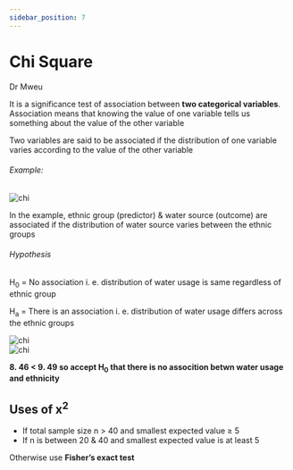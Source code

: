 ```yaml
---
sidebar_position: 7
---
```


# Chi Square

Dr Mweu

It is a significance test of association between **two categorical variables**. Association means that knowing the value of one variable tells us something about the value of the other variable

Two variables are said to be associated if the distribution of one variable varies according to the value of the other variable

###### Example:

<div style={{ display: 'flex', justifyContent: 'center' }}>
  <img src="https://i.imgur.com/bazg8eD.png" alt="chi" />
</div>

In the example, ethnic group (predictor) & water source (outcome) are associated if the distribution of water source varies between the ethnic groups

###### Hypothesis

H<sub>0</sub> = No association i. e. distribution of water usage is same regardless of ethnic group

H<sub>a</sub> = There is an association i. e. distribution of water usage differs across the ethnic groups

<div style={{ display: 'flex', justifyContent: 'center' }}>
  <img src="https://i.imgur.com/oWI7dzn.png" alt="chi" />
</div>
<div style={{ display: 'flex', justifyContent: 'center' }}>
  <img src="https://i.imgur.com/ltiNvO0.png" alt="chi" />
</div>

**8. 46 < 9. 49 so accept H<sub>0</sub> that there is no assocition betwn water usage and ethnicity**

## Uses of x<sup>2</sup>

- If total sample size n > 40 and smallest expected value ≥ 5
- If n is between 20 & 40 and smallest expected value is at least 5

Otherwise use **Fisher’s exact test**
